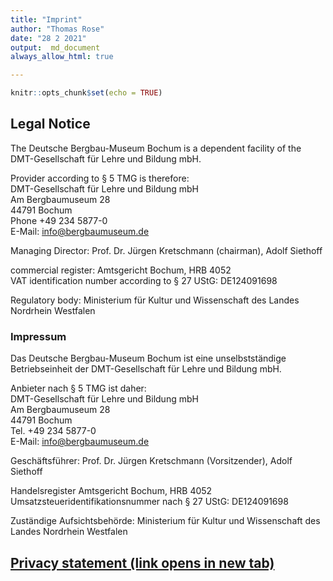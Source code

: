 ```yaml
---
title: "Imprint"
author: "Thomas Rose"
date: "28 2 2021"
output:  md_document
always_allow_html: true

---
```


```r
knitr::opts_chunk$set(echo = TRUE)

```

## Legal Notice 

The Deutsche Bergbau-Museum Bochum is a dependent facility of the DMT-Gesellschaft für Lehre und Bildung mbH.

Provider according to § 5 TMG is therefore:  
DMT-Gesellschaft für Lehre und Bildung mbH  
Am Bergbaumuseum 28  
44791 Bochum  
Phone +49 234 5877-0  
E-Mail: [info@bergbaumuseum.de](info@bergbaumuseum.de)

Managing Director: Prof. Dr. Jürgen Kretschmann (chairman), Adolf Siethoff  

commercial register: Amtsgericht Bochum, HRB 4052  
VAT identification number according to § 27 UStG: DE124091698  

Regulatory body: Ministerium für Kultur und Wissenschaft des Landes Nordrhein Westfalen  

### Impressum

Das Deutsche Bergbau-Museum Bochum ist eine unselbstständige Betriebseinheit der DMT-Gesellschaft für Lehre und Bildung mbH. 

Anbieter nach § 5 TMG ist daher:  
DMT-Gesellschaft für Lehre und Bildung mbH  
Am Bergbaumuseum 28  
44791 Bochum  
Tel. +49 234 5877-0  
E-Mail: [info@bergbaumuseum.de](info@bergbaumuseum.de)  

Geschäftsführer: Prof. Dr. Jürgen Kretschmann (Vorsitzender), Adolf Siethoff  

Handelsregister Amtsgericht Bochum, HRB 4052  
Umsatzsteueridentifikationsnummer nach § 27 UStG: DE124091698  

Zuständige Aufsichtsbehörde: Ministerium für Kultur und Wissenschaft des Landes Nordrhein Westfalen  


## [Privacy statement (link opens in new tab)](https://dse.cortina-consult.com/privacy/6140aab59b531)
